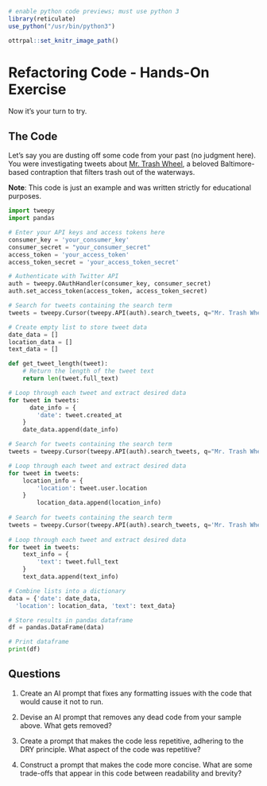 
```r
# enable python code previews; must use python 3
library(reticulate)
use_python("/usr/bin/python3")

ottrpal::set_knitr_image_path()
```


# Refactoring Code - Hands-On Exercise

Now it's your turn to try. 

## The Code

Let's say you are dusting off some code from your past (no judgment here). You were investigating tweets about [Mr. Trash Wheel](https://www.mrtrashwheel.com/), a beloved Baltimore-based contraption that filters trash out of the waterways.

**Note**: This code is just an example and was written strictly for educational purposes.

```python
import tweepy
import pandas

# Enter your API keys and access tokens here
consumer_key = 'your_consumer_key'
consumer_secret = "your_consumer_secret"
access_token = 'your_access_token'
access_token_secret = 'your_access_token_secret'

# Authenticate with Twitter API
auth = tweepy.OAuthHandler(consumer_key, consumer_secret)
auth.set_access_token(access_token, access_token_secret)

# Search for tweets containing the search term
tweets = tweepy.Cursor(tweepy.API(auth).search_tweets, q="Mr. Trash Wheel", tweet_mode='extended').items(100)

# Create empty list to store tweet data
date_data = []
location_data = []
text_data = []

def get_tweet_length(tweet):
    # Return the length of the tweet text
    return len(tweet.full_text)

# Loop through each tweet and extract desired data
for tweet in tweets:
      date_info = {
        'date': tweet.created_at
    }
    date_data.append(date_info)

# Search for tweets containing the search term
tweets = tweepy.Cursor(tweepy.API(auth).search_tweets, q="Mr. Trash Wheel", tweet_mode='extended').items(100)

# Loop through each tweet and extract desired data
for tweet in tweets:
    location_info = {
        'location': tweet.user.location
    }
        location_data.append(location_info)
    
# Search for tweets containing the search term
tweets = tweepy.Cursor(tweepy.API(auth).search_tweets, q='Mr. Trash Wheel', tweet_mode='extended').items(100)
    
# Loop through each tweet and extract desired data
for tweet in tweets:
    text_info = {
        'text': tweet.full_text
    }
    text_data.append(text_info)

# Combine lists into a dictionary
data = {'date': date_data, 
  'location': location_data, 'text': text_data}

# Store results in pandas dataframe
df = pandas.DataFrame(data)

# Print dataframe
print(df)
```

## Questions

1. Create an AI prompt that fixes any formatting issues with the code that would cause it not to run.

1. Devise an AI prompt that removes any dead code from your sample above. What gets removed?

1. Create a prompt that makes the code less repetitive, adhering to the DRY principle. What aspect of the code was repetitive?

1. Construct a prompt that makes the code more concise. What are some trade-offs that appear in this code between readability and brevity?

